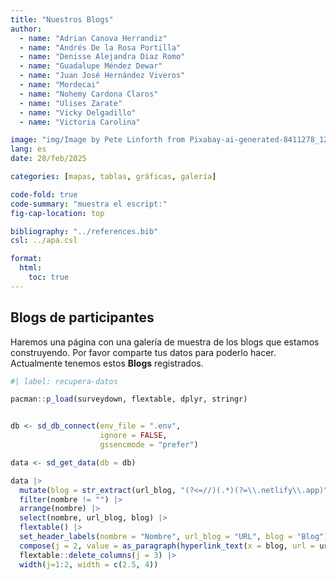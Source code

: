 ```yaml
---
title: "Nuestros Blogs"
author: 
  - name: "Adrian Canova Herrandiz"
  - name: "Andrés De la Rosa Portilla"
  - name: "Denisse Alejandra Diaz Romo"
  - name: "Guadalupe Méndez Dewar"
  - name: "Juan José Hernández Viveros"
  - name: "Mordecai"
  - name: "Nohemy Cardona Claros"
  - name: "Ulises Zarate"
  - name: "Vicky Delgadillo"
  - name: "Victoria Carolina"

image: "img/Image by Pete Linforth from Pixabay-ai-generated-8411278_1280.jpg"
lang: es
date: 28/feb/2025

categories: [mapas, tablas, gráficas, galería]

code-fold: true
code-summary: "muestra el escript:"
fig-cap-location: top

bibliography: "../references.bib"
csl: ../apa.csl

format: 
  html:
    toc: true
---
```


## Blogs de participantes

Haremos una página con una galería de muestra de los blogs que estamos construyendo. Por favor comparte tus datos para poderlo hacer. Actualmente tenemos estos **Blogs** registrados.


```r
#| label: recupera-datos

pacman::p_load(surveydown, flextable, dplyr, stringr)


db <- sd_db_connect(env_file = ".env", 
                    ignore = FALSE,
                    gssencmode = "prefer")

data <- sd_get_data(db = db)

data |> 
  mutate(blog = str_extract(url_blog, "(?<=//)(.*)(?=\\.netlify\\.app)")) |> 
  filter(nombre != "") |>     
  arrange(nombre) |> 
  select(nombre, url_blog, blog) |> 
  flextable() |> 
  set_header_labels(nombre = "Nombre", url_blog = "URL", blog = "Blog") |> 
  compose(j = 2, value = as_paragraph(hyperlink_text(x = blog, url = url_blog))) |> 
  flextable::delete_columns(j = 3) |> 
  width(j=1:2, width = c(2.5, 4))
  
```

